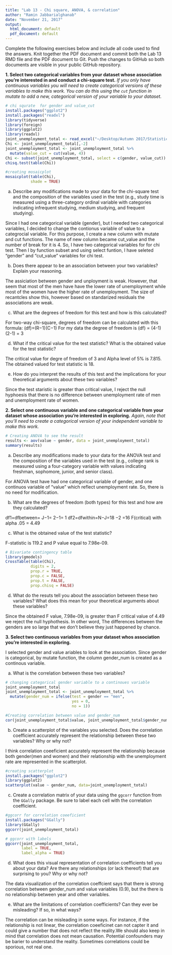 ```yaml
---
title: "Lab 13 - Chi square, ANOVA, & correlation"
author: "Ramin Jabbarialghanab"
date: "November 21, 2017"
output:
  html_document: default
  pdf_document: default
---
```


Complete the following exercises below and include all code used to find the answers. Knit together the PDF document and commit both the Lab 13 RMD file and the PDF document to Git. Push the changes to GitHub so both documents are visible in your public GitHub repository.

**1. Select two categorical variables from your dataset whose association you're interested in and conduct a chi-square test.** *If you only have continuous variables you will need to create categorical versions of these variables to make this work. You can do this using the `cut` function in mutate to add a new, categorical version of your variable to your dataset.*

```r
# chi squrate  for gender and value_cut
install.packages("ggplot2")
install.packages("readxl")
library(tidyverse)
library(foreign)
library(ggplot2)
library(readxl)
joint_unemployment_total <- read_excel("~/Desktop/Autumn 2017/Statistics 321/unemployment rate/joint_unemployment_total.xlsx")
Chi <- joint_unemployment_total[,-2]
joint_unemployment_total <- joint_unemployment_total %>%
  mutate(value_cut = cut(value, 4))
Chi <- subset(joint_unemployment_total, select = c(gender, value_cut))
chisq.test(table(Chi))
```

```r
#creating mosaicplot 
mosaicplot(table(Chi), 
           shade = TRUE) 
```


  a. Describe any modifications made to your data for the chi-square test and the composition of the variables used in the test (e.g., study time is measured using a three-category ordinal variable with categories indicating infrequent studying, medium studying, and frequent studying).
  
  
  Since I had one categorical variable (gender), but I needed two categorical variables, I decided to change the contionus variable of value to a categrocial variable. For this purpose, I create a new column with mutate and cut functions. The name of new column became cut_value and the number of break for it is 4. So, I have two categorical variables for for chi test. Then I by function subset and using select funtion, I have seleted "gender" and "cut_value" variables for chi test.  
  

  b. Does there appear to be an association between your two variables? Explain your reasoning.
  
  The assiciation between gender and unployment is weak. However, that seem that most of the men have have the lower rate of unemployment while most of the women have the higher rate of unemployment. The size of recantcles show this, however based on standarized residuals the associations are weak. 
  


  c. What are the degrees of freedom for this test and how is this calculated?
  
  For two-way chi-square, degrees of freedom can be calculated with this formula: (df)=(R−1)(C−1) For my data the degree of freedom is (df) = (4-1)(2-1) = 3
  

  d. What if the critical value for the test statistic? What is the obtained value for the test statistic?
   
   The critical value for degre of freedom of 3 and Alpha level of 5% is 7.815. 
  The obtained valued for test statistic is 18. 


  e. How do you interpret the results of this test and the implications for your theoretical arguments about these two variables?
  
Since the test staristic is greater than critical value, I reject the null hyphoesis that there is no difference between unemployment rate of men and unemployment rate of women. 

**2. Select one continuous variable and one categorical variable from your dataset whose association you're interested in exploring.** *Again, note that you'll need to create a categorical version of your independent variable to make this work.*


```r
# Creating ANOVA to see the result
results <- aov(value ~ gender, data = joint_unemployment_total)
summary(results)
```


  a. Describe any modifications made to your data for the ANOVA test and the composition of the variables used in the test (e.g., college rank is measured using a four-category variable with values indicating freshman, sophomore, junior, and senior class).

For ANOVA test have had one categorical variable of gender, and one continuos variable of "value" which reflect unemployment rate. So, there is no need for modification. 
           
  b. What are the degrees of freedom (both types) for this test and how are they calculated?
  
  df1=dfbetween= J−1= 2−1= 1
df2=dfwithin=N−J=18 −2 =16
F(critical) with alpha .05 = 4.49


  c. What is the obtained value of the test statistic?
  
  F-statistic is 119.2 and P value equal to 7.98e-09. 
  

```r
# Bivariate contingency table
library(gmodels)
CrossTable(table(Chi), 
           digits = 2, 
           prop.r = TRUE, 
           prop.c = FALSE, 
           prop.t = FALSE, 
           prop.chisq = FALSE)
```


  d. What do the resuts tell you about the association between these two variables? What does this mean for your theoretical arguments about these variables?

Since the obtained F value, 7.98e-09, is greater than F critical value of 4.49 we reject the null hyphothesis. In other word, The differences between the genders are so large that we don't believe they just happened by chance. 

**3. Select two continuous variables from your dataset whos association you're interested in exploring.**

I selected gender and value ariables to look at the association. Since gender is categorical, by mutate function, the column gender_num is created as a continous variable.

  a. What is the correlation between these two variables? 

```r
# changing categorical gender variable to a continoues variable 
joint_unemployment_total
joint_unemployment_total <- joint_unemployment_total %>%
  mutate(gender_num = ifelse(test = gender == "men", 
                             yes = 0, 
                             no = 1))
```

```r
#Creating correlation between value and gender_num
cor(joint_unemployment_total$value, joint_unemployment_total$gender_num)
```


  b. Create a scatterplot of the variables you selected. Does the correlation coefficient accurately represent the relationship between these two variables? Why or why not? 
  
I think correlation coeeficient accurately represent the relationship because both gender(men and women) and their relationship with the unemployment rate are represented in the scatterplot. 

```r
#creating scatterplot
install.packages("ggplot2")
library(ggplot2)
scatterplot(value ~ gender_num, data=joint_unemployment_total)
```


  c. Create a correlation matrix of your data using the `ggcorr` function from the `GGally` package. Be sure to label each cell with the correlation coefficient. 

```r
#ggcorr for correlation coeeficient
install.packages("GGally")
library(GGally)
ggcorr(joint_unemployment_total)
```


```r
# ggcorr with labels
ggcorr(joint_unemployment_total, 
       label = TRUE, 
       label_alpha = TRUE)
```


  d. What does this visual representation of correlation coefficients tell you about your data? Are there any relationships (or lack thereof) that are surprising to you? Why or why not?

The data visualization of the correlation coeffcient says that there is strong correlation between gender_num and value variables (0.9), but the there is no relationship between year and other variables. 


  e. What are the limitations of correlation coefficients? Can they ever be misleading? If so, in what ways? 

The correlation can be misleading in some ways. For instance,  if the relationship is not linear, the correlation coeeficinet can not capter it and could give a number that does not reflect the reality.We should also keep in mind that correlation does not mean causation. Potential confounders may be barier to understand the reality. Sometimes correlations could be sporious, not real one. 
